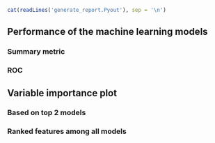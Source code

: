 ```r
cat(readLines('generate_report.Pyout'), sep = '\n')
```

\clearpage

## Performance of the machine learning models

### Summary metric
\begin{center}
\begin{figure}
\includegraphics{{metric_plots.Rout.pdf}}\caption{A comparison of model performance metrics (y-axis). The scores are based on 200 bootstrapped re-samples of the test data. Models with higher scores and narrower confidence intervals are better performers.}
\end{figure}
\end{center}

\clearpage
### ROC

\begin{center}
\begin{figure}
\includegraphics{{roc_plots.Rout.pdf}}\caption{A comparison of model performance based on ROC.}
\end{figure}
\end{center}

\clearpage
## Variable importance plot

### Based on top 2 models

\begin{center}
\begin{figure}
\includegraphics{{varimp_plots.Rout.pdf}}\caption{Variable importance scores together with the corresponding 2.5\%, 50\% and 97.5\% quantiles, based on the top 2 models.}
\end{figure}
\end{center}

\clearpage
### Ranked features among all models

\begin{center}
\begin{figure}
\includegraphics{{varimp_rank_plots.Rout.pdf}}\caption{The number of times, frequency, a given feature is ranked, on top 5, by a particular model in a given cohort as one of the most important feature. Low rank means a particular feature is predictive and hence important.}
\end{figure}
\end{center}

